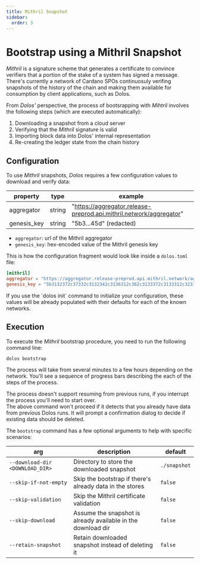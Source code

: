 ```yaml
---
title: Mithril Snapshot
sidebar:
  order: 3
---
```



# Bootstrap using a Mithril Snapshot

_Mithril_ is a signature scheme that generates a certificate to convince verifiers that a portion of the stake of a system has signed a message. There's currently a network of Cardano SPOs continuosuly verifing snapshots of the history of the chain and making them available for consumption by client applications, such as Dolos.

From _Dolos'_ perspective, the process of bootsrapping with _Mihtril_ involves the following steps (which are executed automatically):

1. Downloading a snapshot from a cloud server
2. Verifying that the _Mithril_ signature is valid
3. Importing block data into Dolos' internal representation
4. Re-creating the ledger state from the chain history

## Configuration

To use _Mithril_ snapshots, _Dolos_ requires a few configuration values to download and verify data:

| property     | type   | example          |
| ------------ | ------ | ---------------- |
| aggregator   | string | "https://aggregator.release-preprod.api.mithril.network/aggregator"  |
| genesis_key | string |  "5b3...45d" (redacted) |

- `aggregator`: url of the Mithril aggregator
- `genesis_key`: hex-encoded value of the Mithril genesis key

This is how the configuration fragment would look like inside a `dolos.toml` file:

```toml
[mithril]
aggregator = "https://aggregator.release-preprod.api.mithril.network/aggregator"
genesis_key = "5b3132372c37332c3132342c3136312c362c3133372c3133312c3231332c3230372c3131372c3139382c38352c3137362c3139392c3136322c3234312c36382c3132332c3131392c3134352c31332c3233322c3234332c34392c3232392c322c3234392c3230352c3230352c33392c3233352c34345d"
```

<Aside type="note">
If you use the `dolos init` command to initialize your configuration, these values will be already populated with their defaults for each of the known networks.
</Aside>

## Execution

To execute the _Mithril_ bootstrap procedure, you need to run the following command line:

```sh
dolos bootstrap
```

The process will take from several minutes to a few hours depending on the network. You'll see a sequence of progress bars describing the each of the steps of the process.

<Aside type="caution">
The process doesn't support resuming from previous runs, if you interrupt the process you'll need to start over.
</Aside>

<Aside type="note">
The above command won't proceed if it detects that you already have data from previous Dolos runs. It will prompt a confirmation dialog to decide if existing data should be deleted.
</Aside>

The `bootstrap` command has a few optional arguments to help with specific scenarios:

| arg | description | default |
| --- | ----------- | ------- |
| `--download-dir <DOWNLOAD_DIR>` | Directory to store the downloaded snapshot |  `./snapshot` |
| `--skip-if-not-empty` | Skip the bootstrap if there's already data in the stores | `false` |
| `--skip-validation` | Skip the Mithril certificate validation | `false` |
| `--skip-download` | Assume the snapshot is already available in the download dir | `false` |
| `--retain-snapshot` | Retain downloaded snapshot instead of deleting it | `false` |
